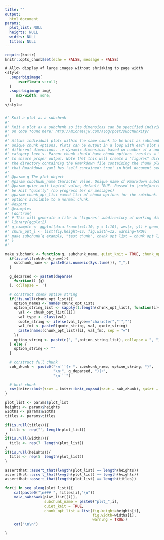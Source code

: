 ```yaml
---
title: ""
output: 
  html_document
params:
  plot_list: NULL
  heights: NULL
  widths: NULL
  titles: NULL
---
```


<!-- This RMarkdown document renders an input list of plots with different dimensions -->
<!-- into one html for better sizing compared to pdf -->


```r
require(knitr)
knitr::opts_chunk$set(echo = FALSE, message = FALSE)

```

```css
# Allow display of large images without shrinking to page width
<style>
  .superbigimage{
      overflow-x:scroll;
  }
  .superbigimage img{
     max-width: none;
  }
</style>
    
```  


```r
#' Knit a plot as a subchunk
#'
#' Knit a plot as a subchunk so its dimensions can be specified individually. Based
#' on code found here: http://michaeljw.com/blog/post/subchunkify/
#'
#' Allows individual plots within the same chunk to be knit as subchunks with
#' unique chunk options. Plots can be output in a loop with each plot using
#' different dimensions, ie dynamic dimensions based on number of x and/or y
#' category levels. Parent chunk should have chunk options 'results = "as-is"'
#' to ensure proper output. Note that this will create a "figures" directory in
#' the directory containing the Rmarkdown file containing the chunk plots. Ensure
#' that Rmarkdown  yaml has 'self_contained: true' in html document section (or equivalent)
#'
#' @param g The plot object
#' @param subchunk_name Character value. Unique name of Rmarkdown subchunk to be generated.
#' @param quiet_knit Logical value, default TRUE. Passed to \code{knitr::knit()}, should the subchunk
#' be knit "quietly" (no progress bar or messages)
#' @param chunk_opt_list Named list of chunk options for the subchunk. Can take any chunk
#' options available to a normal chunk.
#' @export
#' @examples
#' \dontrun{
#' # This will generate a file in 'figures' subdirectory of working directory
#' library(ggplot2)
#' g_example <- ggplot(data.frame(x=1:10, y = 1:10), aes(x, y)) + geom_point()
#' chunk_opt_l <- list(fig.height=10, fig.width=12, warning=TRUE)
#' make_subchunk(g_example, "test_chunk", chunk_opt_list = chunk_opt_l)
#' }
#'

make_subchunk <- function(g, subchunk_name, quiet_knit = TRUE, chunk_opt_list = list(fig.height=7, fig.width=5, warning = TRUE)) {
  if(is.null(subchunk_name)){
    subchunk_name <- paste0(as.numeric(Sys.time()), "_",)
  }

  g_deparsed <- paste0(deparse(
    function() {g}
  ), collapse = '')

  # construct chunk option string
  if(!is.null(chunk_opt_list)){
    option_names <- names(chunk_opt_list)
    option_string_list <- sapply(1:length(chunk_opt_list), function(i){
      val <- chunk_opt_list[[i]]
      val_type <- class(val)
      quote_string <- ifelse(val_type=="character","'","")
      val_fmt <- paste0(quote_string, val, quote_string)
      paste(names(chunk_opt_list)[i], val_fmt, sep = "=")
    })
    option_string <- paste(c(", ",option_string_list), collapse = ", ")
  } else {
    option_string <- ""
  }

  # construct full chunk
  sub_chunk <- paste0("\n```{r ", subchunk_name, option_string, "}",
                      "\n(", g_deparsed, ")()",
                      "\n```")

  # knit chunk
  cat(knitr::knit(text = knitr::knit_expand(text = sub_chunk), quiet = quiet_knit))
}

```

```r
plot_list <- params$plot_list
heights <- params$heights
widths <- params$widths
titles <- params$titles

if(is.null(titles)){
  title <- rep("", length(plot_list))  
}
if(is.null(widths)){
  title <- rep(7, length(plot_list))  
}
if(is.null(heights)){
  title <- rep(5, length(plot_list))  
}

assertthat::assert_that(length(plot_list) == length(heights))
assertthat::assert_that(length(plot_list) == length(heights))
assertthat::assert_that(length(plot_list) == length(titles))
```  

<div class="superbigimage">  

```r

for(i in seq_along(plot_list)){
    cat(paste0("\n### ", titles[i],"\n"))
    make_subchunk(plot_list[[i]], 
                  subchunk_name = paste0("plot_",i), 
                  quiet_knit = TRUE, 
                  chunk_opt_list = list(fig.height=heights[i], 
                                        fig.width=widths[i], 
                                        warning = TRUE)) 
    cat("\n\n") 

}

```  
</div>   
